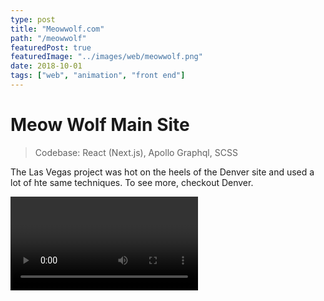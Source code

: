 ```yaml
---
type: post
title: "Meowwolf.com"
path: "/meowwolf"
featuredPost: true
featuredImage: "../images/web/meowwolf.png"
date: 2018-10-01
tags: ["web", "animation", "front end"]
---
```



# Meow Wolf Main Site

> Codebase: React (Next.js), Apollo Graphql, SCSS

The Las Vegas project was hot on the heels of the Denver site and used a lot of hte same techniques. To see more, checkout <a>Denver</a>.

<Video type="youtube" url="WYAySgXmXF0" />
